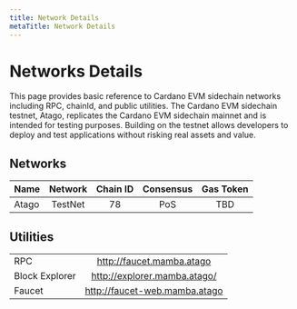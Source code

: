```yaml
---
title: Network Details
metaTitle: Network Details
---
```


# Networks Details

This page provides basic reference to Cardano EVM sidechain networks including RPC, chainId, and public utilities. The Cardano EVM sidechain testnet, Atago, replicates the Cardano EVM sidechain mainnet and is intended for testing purposes. Building on the testnet allows developers to deploy and test applications without risking real assets and value.

## Networks

| Name | Network | Chain ID  | Consensus | Gas Token |
| --- | :---: | :---: | :---: | :---: |
| Atago | TestNet | 78 | PoS | TBD |

## Utilities

|  |  | 
| --- | :---: |
| RPC | http://faucet.mamba.atago |
| Block Explorer |http://explorer.mamba.atago/  |
| Faucet | http://faucet-web.mamba.atago  |
